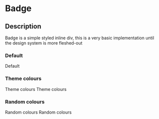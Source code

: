 
<Meta title="Components/Badge" />

# Badge

## Description

Badge is a simple styled inline div, this is a very basic implementation until the design system is more fleshed-out

### Default

<Preview>
  <Story name="Default">
    <Badge>Default</Badge>
  </Story>
</Preview>

### Theme colours

<Preview>
  <Story name="Primary theme colours">
    <Badge color="grayLighter" background="primary">
      Theme colours
    </Badge>
  </Story>
  <Story name="Secondary theme colours">
    <Badge color="grayLighter" background="secondary">
      Theme colours
    </Badge>
  </Story>
</Preview>

### Random colours

<Preview>
  <Story name="Random hex colours">
    <Badge color="#ff0" background="#f60">
      Random colours
    </Badge>
  </Story>
  <Story name="Random named colours">
    <Badge color="dodgerblue" background="greenyellow">
      Random colours
    </Badge>
  </Story>
</Preview>
